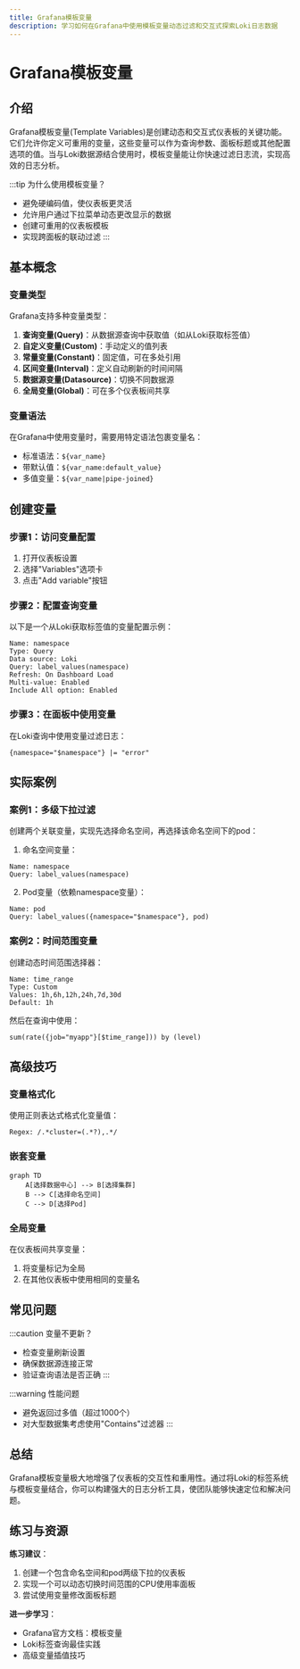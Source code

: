 ```yaml
---
title: Grafana模板变量
description: 学习如何在Grafana中使用模板变量动态过滤和交互式探索Loki日志数据
---
```


# Grafana模板变量

## 介绍

Grafana模板变量(Template Variables)是创建动态和交互式仪表板的关键功能。它们允许你定义可重用的变量，这些变量可以作为查询参数、面板标题或其他配置选项的值。当与Loki数据源结合使用时，模板变量能让你快速过滤日志流，实现高效的日志分析。

:::tip 为什么使用模板变量？
- 避免硬编码值，使仪表板更灵活
- 允许用户通过下拉菜单动态更改显示的数据
- 创建可重用的仪表板模板
- 实现跨面板的联动过滤
:::

## 基本概念

### 变量类型

Grafana支持多种变量类型：

1. **查询变量(Query)**：从数据源查询中获取值（如从Loki获取标签值）
2. **自定义变量(Custom)**：手动定义的值列表
3. **常量变量(Constant)**：固定值，可在多处引用
4. **区间变量(Interval)**：定义自动刷新的时间间隔
5. **数据源变量(Datasource)**：切换不同数据源
6. **全局变量(Global)**：可在多个仪表板间共享

### 变量语法

在Grafana中使用变量时，需要用特定语法包裹变量名：

- 标准语法：`${var_name}`
- 带默认值：`${var_name:default_value}`
- 多值变量：`${var_name|pipe-joined}`

## 创建变量

### 步骤1：访问变量配置

1. 打开仪表板设置
2. 选择"Variables"选项卡
3. 点击"Add variable"按钮

### 步骤2：配置查询变量

以下是一个从Loki获取标签值的变量配置示例：

```plaintext
Name: namespace
Type: Query
Data source: Loki
Query: label_values(namespace)
Refresh: On Dashboard Load
Multi-value: Enabled
Include All option: Enabled
```

### 步骤3：在面板中使用变量

在Loki查询中使用变量过滤日志：

```plaintext
{namespace="$namespace"} |= "error"
```

## 实际案例

### 案例1：多级下拉过滤

创建两个关联变量，实现先选择命名空间，再选择该命名空间下的pod：

1. 命名空间变量：
```plaintext
Name: namespace
Query: label_values(namespace)
```

2. Pod变量（依赖namespace变量）：
```plaintext
Name: pod
Query: label_values({namespace="$namespace"}, pod)
```

### 案例2：时间范围变量

创建动态时间范围选择器：

```plaintext
Name: time_range
Type: Custom
Values: 1h,6h,12h,24h,7d,30d
Default: 1h
```

然后在查询中使用：
```plaintext
sum(rate({job="myapp"}[$time_range])) by (level)
```

## 高级技巧

### 变量格式化

使用正则表达式格式化变量值：

```plaintext
Regex: /.*cluster=(.*?),.*/
```

### 嵌套变量

```mermaid
graph TD
    A[选择数据中心] --> B[选择集群]
    B --> C[选择命名空间]
    C --> D[选择Pod]
```

### 全局变量

在仪表板间共享变量：
1. 将变量标记为全局
2. 在其他仪表板中使用相同的变量名

## 常见问题

:::caution 变量不更新？
- 检查变量刷新设置
- 确保数据源连接正常
- 验证查询语法是否正确
:::

:::warning 性能问题
- 避免返回过多值（超过1000个）
- 对大型数据集考虑使用"Contains"过滤器
:::

## 总结

Grafana模板变量极大地增强了仪表板的交互性和重用性。通过将Loki的标签系统与模板变量结合，你可以构建强大的日志分析工具，使团队能够快速定位和解决问题。

## 练习与资源

**练习建议**：
1. 创建一个包含命名空间和pod两级下拉的仪表板
2. 实现一个可以动态切换时间范围的CPU使用率面板
3. 尝试使用变量修改面板标题

**进一步学习**：
- Grafana官方文档：模板变量
- Loki标签查询最佳实践
- 高级变量插值技巧
